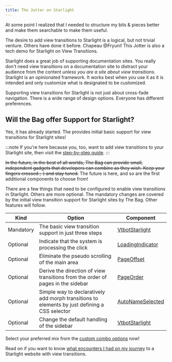```yaml
---
title: The Jotter on Starlight
---
```



At some point I realized that I needed to structure my bits & pieces better and make them searchable to make them useful.

 The desire to add view transitions to Starlight is a logical, but not trivial venture. Others have done it before. Chapeau @Fryuni! This Jotter is also a tech demo for Starlight on View Transitions.


Starlight does a great job of supporting documentation sites. You really don't need view transitions on a documentation site to distract your audience from the content *unless you are a site about view transitions*. Starlight is an opinionated framework. It works best when you use it as it is intended and only customize what is designated to be customized.

Supporting view transitions for Starlight is not just about cross-fade navigation. There is a wide range of design options. Everyone has different preferences.

## Will the Bag offer Support for Starlight?

Yes, it has already started. The <BoT/> provides initial basic support for view transitions for  Starlight sites!

:::note
If you're here because you, too, want to add view transitions to your Starlight site, then visit the [step-by-step guide](/jotter/starlight/guide/).
:::

<style>{`
	del {
		text-decoration-style: solid wavy;
		text-decoration-color: #888;
	}
`}</style>

~~In the future, in the best of all worlds, The Bag can provide small, independent gadgets that developers can combine as they wish. Keep your fingers crossed ;-) and stay tuned.~~
The future is here, and so are the first additional components to choose from!

There are a few things that need to be configured to enable view transitions in Starlight. Others are more optional. The mandatory changes are covered by the initial view transition support for Starlight sites by The Bag. Other features will follow.

|Kind|Option|Component|
|-|-|-|
|Mandatory|The basic view transition support in just three steps|[VtbotStarlight](/jotter/starlight/guide/#step-1-install-astro-vtbot)|
|Optional|Indicate that the system is processing the click|[LoadingIndicator](/jotter/starlight/guide/#loading-indicator)|
|Optional|Eliminate the pseudo scrolling of the main area|[PageOffset](/jotter/starlight/guide/#eliminate-pseudo-scrolling)|
|Optional|Derive the direction of view transitions from the order of pages in the sidebar|[PageOrder](/jotter/starlight/guide/#page-order-directions)|
|Optional|Simple way to declaratively add morph transitions to elements by just defining a CSS selector|[AutoNameSelected](/jotter/starlight/guide/#additional-morph-effects)|
|Optional|Change the default handling of the sidebar|[VtbotStarlight](/jotter/starlight/guide/#customize-the-sidebar)|

Select your preferred mix from the [custom combo options](/jotter/starlight/guide/#custom-combo-options) now!

Read on if you want to know [what encounters I had on my journey](/jotter/starlight/inner-workings/) to a Starlight website with view transitions.




